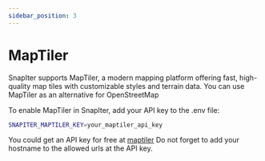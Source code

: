 ```yaml
---
sidebar_position: 3
---
```


# MapTiler

SnapIter supports MapTiler, a modern mapping platform offering fast, high-quality map tiles with customizable styles and terrain data.
You can use MapTiler as an alternative for OpenStreetMap

To enable MapTiler in SnapIter, add your API key to the .env file:
```bash
SNAPITER_MAPTILER_KEY=your_maptiler_api_key
```

You could get an API key for free at [maptiler](https://www.maptiler.com/cloud/)
Do not forget to add your hostname to the allowed urls at the API key.